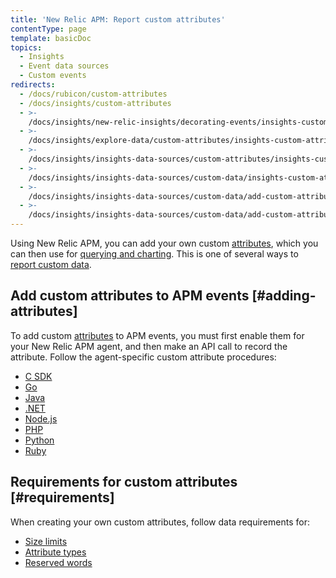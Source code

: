 ```yaml
---
title: 'New Relic APM: Report custom attributes'
contentType: page
template: basicDoc
topics:
  - Insights
  - Event data sources
  - Custom events
redirects:
  - /docs/rubicon/custom-attributes
  - /docs/insights/custom-attributes
  - >-
    /docs/insights/new-relic-insights/decorating-events/insights-custom-attributes
  - >-
    /docs/insights/explore-data/custom-attributes/insights-custom-attributes-apm-agents
  - >-
    /docs/insights/insights-data-sources/custom-attributes/insights-custom-attributes-apm-agents
  - >-
    /docs/insights/insights-data-sources/custom-data/insights-custom-attributes-apm-agents
  - >-
    /docs/insights/insights-data-sources/custom-data/add-custom-attributes-apm-data
  - >-
    /docs/insights/insights-data-sources/custom-data/add-custom-attributes-new-relic-apm-data
---
```


Using New Relic APM, you can add your own custom [attributes](/docs/using-new-relic/welcome-new-relic/get-started/glossary#attribute), which you can then use for [querying and charting](https://docs.newrelic.com/docs/using-new-relic/data/understand-data/query-new-relic-data). This is one of several ways to [report custom data](/docs/insights/insights-data-sources/custom-data/send-custom-data-insights).

## Add custom attributes to APM events [#adding-attributes]

To add custom [attributes](/docs/using-new-relic/welcome-new-relic/get-started/glossary#attribute) to APM events, you must first enable them for your New Relic APM agent, and then make an API call to record the attribute. Follow the agent-specific custom attribute procedures:

* [C SDK](/docs/agents/manage-apm-agents/agent-data/collect-custom-attributes#c-sdk-att)
* [Go](/docs/agents/manage-apm-agents/agent-data/collect-custom-attributes#go-att)
* [Java](/docs/apm/other-features/attributes/collecting-custom-attributes#java-att)
* [.NET](/docs/agents/manage-apm-agents/agent-data/collect-custom-attributes#net-att)
* [Node.js](/docs/apm/other-features/attributes/collecting-custom-attributes#nodejs-att)
* [PHP](/docs/apm/other-features/attributes/collecting-custom-attributes#php-att)
* [Python](/docs/apm/other-features/attributes/collecting-custom-attributes#python-att)
* [Ruby](/docs/apm/other-features/attributes/collecting-custom-attributes#ruby-att)

## Requirements for custom attributes [#requirements]

When creating your own custom attributes, follow data requirements for:

* [Size limits](/docs/insights/explore-data/custom-attributes/requirements-custom-attributes)
* [Attribute types](/docs/insights/explore-data/custom-attributes/requirements-custom-attributes)
* [Reserved words](/docs/insights/nrql-new-relic-query-language/nrql-resources/nrql-reserved-words)
